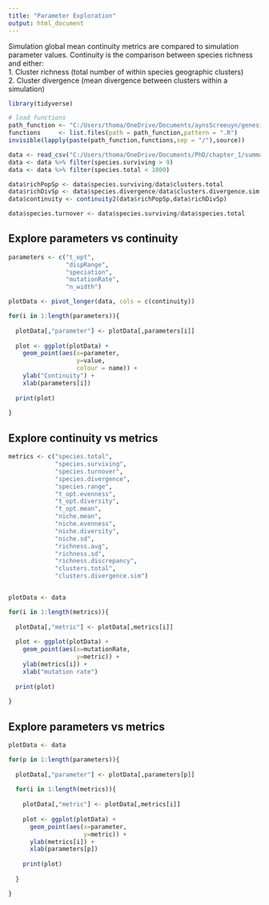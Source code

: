 ---
title: "Parameter Exploration"
output: html_document
---

Simulation global mean continuity metrics are compared to simulation parameter values. Continuity is the comparison between species richness and either:  
1. Cluster richness (total number of within species geographic clusters)  
2. Cluster divergence (mean divergence between clusters within a simulation)


```{r, echo = FALSE, message = FALSE}
library(tidyverse)

# load functions
path_function <- "C:/Users/thoma/OneDrive/Documents/aynsScreeuyn/genesis/functions"
functions     <- list.files(path = path_function,pattern = ".R")
invisible(lapply(paste(path_function,functions,sep = "/"),source))

data <- read_csv("C:/Users/thoma/OneDrive/Documents/PhD/chapter_1/summaries/6.2_all.csv")
data <- data %>% filter(species.surviving > 9)
data <- data %>% filter(species.total < 1000)

data$richPopSp <- data$species.surviving/data$clusters.total
data$richDivSp <- data$species.divergence/data$clusters.divergence.sim
data$continuity <- continuity2(data$richPopSp,data$richDivSp)

data$species.turnover <- data$species.surviving/data$species.total
```

## Explore parameters vs continuity

```{r}
parameters <- c("t_opt",
                "dispRange",
                "speciation",
                "mutationRate",
                "n_width")

plotData <- pivot_longer(data, cols = c(continuity))

for(i in 1:length(parameters)){
  
  plotData[,"parameter"] <- plotData[,parameters[i]]
  
  plot <- ggplot(plotData) +
    geom_point(aes(x=parameter,
                   y=value,
                   colour = name)) +
    ylab("Continuity") +
    xlab(parameters[i])
  
  print(plot)
  
}

```

## Explore continuity vs metrics

```{r}
metrics <- c("species.total",
             "species.surviving",
             "species.turnover",
             "species.divergence",
             "species.range",
             "t_opt.evenness",
             "t_opt.diversity",
             "t_opt.mean",
             "niche.mean",
             "niche.evenness",
             "niche.diversity",
             "niche.sd",
             "richness.avg",
             "richness.sd",
             "richness.discrepancy",
             "clusters.total",
             "clusters.divergence.sim")


plotData <- data

for(i in 1:length(metrics)){
  
  plotData[,"metric"] <- plotData[,metrics[i]]
  
  plot <- ggplot(plotData) +
    geom_point(aes(x=mutationRate,
                   y=metric)) +
    ylab(metrics[i]) +
    xlab("mutation rate")
  
  print(plot)
  
}

```

## Explore parameters vs metrics


```{r}


plotData <- data

for(p in 1:length(parameters)){
  
  plotData[,"parameter"] <- plotData[,parameters[p]]
  
  for(i in 1:length(metrics)){
    
    plotData[,"metric"] <- plotData[,metrics[i]]
    
    plot <- ggplot(plotData) +
      geom_point(aes(x=parameter,
                     y=metric)) +
      ylab(metrics[i]) +
      xlab(parameters[p])
    
    print(plot)
    
  }

}
```











